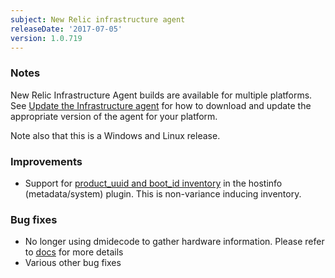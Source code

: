 ```yaml
---
subject: New Relic infrastructure agent
releaseDate: '2017-07-05'
version: 1.0.719
---
```


### Notes

New Relic Infrastructure Agent builds are available for multiple platforms. See [Update the Infrastructure agent](https://docs.newrelic.com/docs/infrastructure/new-relic-infrastructure/installation/update-infrastructure-agent) for how to download and update the appropriate version of the agent for your platform.

Note also that this is a Windows and Linux release.

### Improvements

* Support for [product_uuid and boot_id inventory](https://docs.newrelic.com/docs/infrastructure/new-relic-infrastructure/infrastructure-ui-pages/infrastructure-inventory-page-search-your-entire-infrastructure#data-collection) in the hostinfo (metadata/system) plugin. This is non-variance inducing inventory.

### Bug fixes

* No longer using dmidecode to gather hardware information. Please refer to [docs](https://docs.newrelic.com/docs/infrastructure/new-relic-infrastructure/getting-started/infrastructure-security#sources) for more details
* Various other bug fixes
